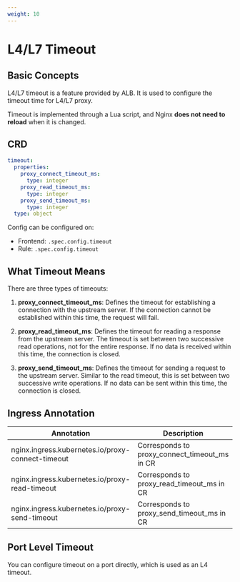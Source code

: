 ```yaml
---
weight: 10
---
```

# L4/L7 Timeout

## Basic Concepts

L4/L7 timeout is a feature provided by ALB. It is used to configure the timeout time for L4/L7 proxy.

Timeout is implemented through a Lua script, and Nginx **does not need to reload** when it is changed.

## CRD

```yaml
timeout:
  properties:
    proxy_connect_timeout_ms:
      type: integer
    proxy_read_timeout_ms:
      type: integer
    proxy_send_timeout_ms:
      type: integer
  type: object
```

Config can be configured on:
- Frontend: `.spec.config.timeout`
- Rule: `.spec.config.timeout`

## What Timeout Means

There are three types of timeouts:

1. **proxy_connect_timeout_ms**: Defines the timeout for establishing a connection with the upstream server. If the connection cannot be established within this time, the request will fail.

2. **proxy_read_timeout_ms**: Defines the timeout for reading a response from the upstream server. The timeout is set between two successive read operations, not for the entire response. If no data is received within this time, the connection is closed.

3. **proxy_send_timeout_ms**: Defines the timeout for sending a request to the upstream server. Similar to the read timeout, this is set between two successive write operations. If no data can be sent within this time, the connection is closed.

## Ingress Annotation

| Annotation | Description |
|------------|-------------|
| nginx.ingress.kubernetes.io/proxy-connect-timeout | Corresponds to proxy_connect_timeout_ms in CR |
| nginx.ingress.kubernetes.io/proxy-read-timeout | Corresponds to proxy_read_timeout_ms in CR |
| nginx.ingress.kubernetes.io/proxy-send-timeout | Corresponds to proxy_send_timeout_ms in CR |

## Port Level Timeout

You can configure timeout on a port directly, which is used as an L4 timeout.
